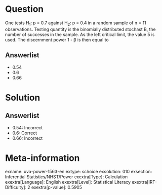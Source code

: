 Question
========

One tests H~1~: p = 0.7 against H~2~: p = 0.4 in a random sample of n = 11 observations. Testing quantity is the binomially distributed stochast B, the number of successes in the sample. As the left critical limit, the value 5 is used. The discernment power 1 - β is then equal to

Answerlist
----------

* 0.54
* 0.6
* 0.66

Solution
========

Answerlist
----------

* 0.54: Incorrect
* 0.6: Correct
* 0.66: Incorrect

Meta-information
================
exname: uva-power-1563-en
extype: schoice
exsolution: 010
exsection: Inferential Statistics/NHST/Power
exextra[Type]: Calculation
exextra[Language]: English
exextra[Level]: Statistical Literacy
exextra[IRT-Difficulty]: 2
exextra[p-value]: 0.5905
